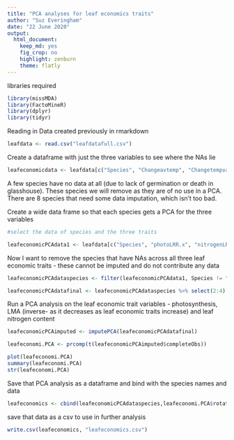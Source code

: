 ---
title: "PCA analyses for leaf economics traits"
author: "Suz Everingham"
date: "22 June 2020"
output: 
  html_document:
    keep_md: yes
    fig_crop: no
    highlight: zenburn
    theme: flatly
---
libraries required

```{r}
library(missMDA)
library(FactoMineR)
library(dplyr)
library(tidyr)
```

Reading in Data created previously in rmarkdown 
```{r}
leafdata <- read.csv("leafdatafull.csv")
```

Create a dataframe with just the three variables to see where the NAs lie 

```{r}
leafeconomicdata <- leafdata[c("Species", "Changeavtemp", "Changetempvar", "Changetemprange", "Changeav", "Changevar", "Changerange", "Changedrought", "Changemaxseasonal", "Changeminseasonal", "Changeheatwave", "Changevpd", "Changemaxdryspell", "photoLRR.x", "photosynthesisvi", "lmainverseLRR.x", "lmainversevi", "nitrogenLRR.x","nitrogenvi")]
```

A few species have no data at all (due to lack of germination or death in glasshouse). These species we will remove as they are of no use in a PCA. There are 8 species that need some data imputation, which isn't too bad.

Create a wide data frame so that each species gets a PCA for the three variables

```{r}
#select the data of species and the three traits

leafeconomicPCAdata1 <- leafdata[c("Species", "photoLRR.x", "nitrogenLRR.x", "lmainverseLRR.x")]

```

Now I want to remove the species that have NAs across all three leaf economic traits - these cannot be imputed and do not contribute any data

```{r}

leafeconomicPCAdataspecies <- filter(leafeconomicPCAdata1, Species != "Acacia aneura" & Species != "Acronychia imperforata" & Species != "Allocasuarina monilifera" & Species != "Austrostipa densiflora" & Species != "Callitris glaucophylla" & Species != "Crowea exalata" & Species != "Eucalyptus fastigata" & Species != "Eucalyptus langleyi" & Species != "Eucalyptus pauciflora" & Species != "Gompholobium latifolium" & Species != "Grevillea mucronulata" & Species != "Polycalymma stuartii" & Species != "Xerochrysum viscosum")

leafeconomicPCAdatafinal <- leafeconomicPCAdataspecies %>% select(2:4) ## selecting only the numeric columns
```


Run a PCA analysis on the leaf economic trait variables - photosynthesis, LMA (inverse- as it decreases as leaf economic traits increase) and leaf nitrogen content

```{r}
leafeconomicPCAimputed <- imputePCA(leafeconomicPCAdatafinal)

leafeconomi.PCA <- prcomp(t(leafeconomicPCAimputed$completeObs))

plot(leafeconomi.PCA)
summary(leafeconomi.PCA)
str(leafeconomi.PCA)

```

Save that PCA analysis as a dataframe and bind with the species names and data 

```{r}
leafeconomics <- cbind(leafeconomicPCAdataspecies,leafeconomi.PCA$rotation)
```

save that data as a csv to use in further analysis

```{r}
write.csv(leafeconomics, "leafeconomics.csv")
```

